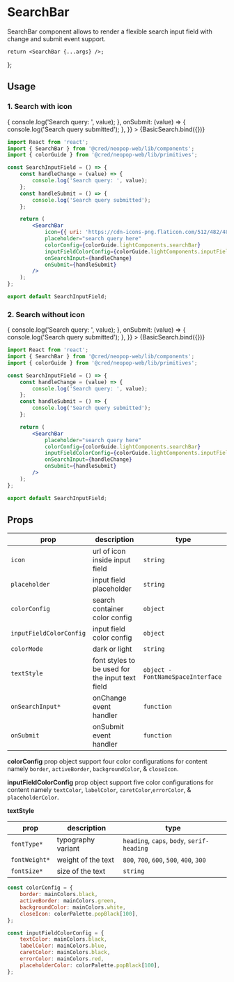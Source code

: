 
<Meta title="Components/SearchBar" component={SearchBar} />

# SearchBar

SearchBar component allows to render a flexible search input field with change and submit event support.

    return <SearchBar {...args} />;
};

## Usage

### 1. Search with icon

<Canvas>
    <Story
        name="Search with icon"
        args={{
            icon: { uri: 'https://cdn-icons-png.flaticon.com/512/482/482631.png' },
            placeholder: 'search query here',
            colorConfig: colorGuide.lightComponents.searchBar,
            inputFieldColorConfig: colorGuide.lightComponents.inputFields,
            onSearchInput: (value) => {
                console.log('Search query: ', value);
            },
            onSubmit: (value) => {
                console.log('Search query submitted');
            },
        }}
    >
        {BasicSearch.bind({})}
    </Story>
</Canvas>

```jsx
import React from 'react';
import { SearchBar } from '@cred/neopop-web/lib/components';
import { colorGuide } from '@cred/neopop-web/lib/primitives';

const SearchInputField = () => {
    const handleChange = (value) => {
        console.log('Search query: ', value);
    };
    const handleSubmit = () => {
        console.log('Search query submitted');
    };

    return (
        <SearchBar
            icon={{ uri: 'https://cdn-icons-png.flaticon.com/512/482/482631.png' }}
            placeholder="search query here"
            colorConfig={colorGuide.lightComponents.searchBar}
            inputFieldColorConfig={colorGuide.lightComponents.inputFields}
            onSearchInput={handleChange}
            onSubmit={handleSubmit}
        />
    );
};

export default SearchInputField;
```

### 2. Search without icon

<Canvas>
    <Story
        name="Search without icon"
        args={{
            placeholder: 'search query here',
            colorConfig: colorGuide.lightComponents.searchBar,
            inputFieldColorConfig: colorGuide.lightComponents.inputFields,
            onSearchInput: (value) => {
                console.log('Search query: ', value);
            },
            onSubmit: (value) => {
                console.log('Search query submitted');
            },
        }}
    >
        {BasicSearch.bind({})}
    </Story>
</Canvas>

```jsx
import React from 'react';
import { SearchBar } from '@cred/neopop-web/lib/components';
import { colorGuide } from '@cred/neopop-web/lib/primitives';

const SearchInputField = () => {
    const handleChange = (value) => {
        console.log('Search query: ', value);
    };
    const handleSubmit = () => {
        console.log('Search query submitted');
    };

    return (
        <SearchBar
            placeholder="search query here"
            colorConfig={colorGuide.lightComponents.searchBar}
            inputFieldColorConfig={colorGuide.lightComponents.inputFields}
            onSearchInput={handleChange}
            onSubmit={handleSubmit}
        />
    );
};

export default SearchInputField;
```

## Props

<div style={{ overflowX: 'auto' }}>

| prop                    | description                                     | type                              |
| ----------------------- | ----------------------------------------------- | --------------------------------- |
| `icon`                  | url of icon inside input field                  | `string`                          |
| `placeholder`           | input field placeholder                         | `string`                          |
| `colorConfig`           | search container color config                   | `object`                          |
| `inputFieldColorConfig` | input field color config                        | `object`                          |
| `colorMode`             | dark or light                                   | `string`                          |
| `textStyle`             | font styles to be used for the input text field | `object - FontNameSpaceInterface` |
| `onSearchInput*`        | onChange event handler                          | `function`                        |
| `onSubmit`              | onSubmit event handler                          | `function`                        |

</div>

**colorConfig** prop object support four color configurations for content namely `border`, `activeBorder`, `backgroundColor`, & `closeIcon`.

**inputFieldColorConfig** prop object support five color configurations for content namely `textColor`, `labelColor`, `caretColor`,`errorColor`, & `placeholderColor`.

**textStyle**

<div style={{ overflowX: 'auto' }}>

| prop          | description        | type                                       |
| ------------- | ------------------ | ------------------------------------------ |
| `fontType*`   | typography variant | `heading`, `caps`, `body`, `serif-heading` |
| `fontWeight*` | weight of the text | `800`, `700`, `600`, `500`, `400`, `300`   |
| `fontSize*`   | size of the text   | `string`                                   |

</div>

```js
const colorConfig = {
    border: mainColors.black,
    activeBorder: mainColors.green,
    backgroundColor: mainColors.white,
    closeIcon: colorPalette.popBlack[100],
};

const inputFieldColorConfig = {
    textColor: mainColors.black,
    labelColor: mainColors.blue,
    caretColor: mainColors.black,
    errorColor: mainColors.red,
    placeholderColor: colorPalette.popBlack[100],
};
```

